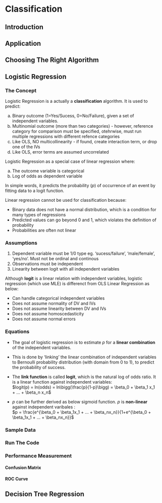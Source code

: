 # Classification

## Introduction

## Application

## Choosing The Right Algorithm

## Logistic Regression

### The Concept

Logistic Regression is a actually a **classification** algorithm. It is used to predict: 

a. Binary outcome (1=Yes/Sucess, 0=No/Failure), given a set of independent variables. 
b. Multinomial outcome (more than two categories) - however, reference category for comparison must be specified, otehrwise, must run multiple regressions with different refence categories  
c. Like OLS, NO multicollinearity - if found, create interaction term, or drop one of the IVs
d. Like OLS, error terms are assumed uncorrelated  

Logistic Regression as a special case of linear regression where:  

a. The outcome variable is categorical   
b. Log of odds as dependent variable  


In simple words, it predicts the probability ($p$) of occurrence of an event by fitting data to a logit function.

Linear regression cannot be used for classification because:  

- Binary data does not have a normal distribution, which is a condition for many types of regressions  
- Predicted values can go beyond 0 and 1, which violates the definition of probability  
- Probabilities are often not linear  


### Assumptions

1. Dependent variable must be 1/0 type eg. 'sucess/failure', 'male/female', 'yes/no'. Must not be ordinal and continous  
2. Observations must be independent  
3. Linearity between logit with all independent variables  


Although **logit**  is a linear relation with independent variables, logistic regression (which use MLE) is differenct from OLS Linear Regression as below:  

- Can handle categorical independent variables  
- Does not assume normality of DV and IVs  
- Does not assume linearity between DV and IVs  
- Does not assume homoscedasticity  
- Does not assume normal errors  



### Equations

- The goal of logistic regression is to estimate $p$ for a **linear combination** of the independent variables.  
- This is done by 'linking' the linear combination of independent variables to Bernoulli probability distribution (with domain from 0 to 1), to predict the probability of success.  

- The **link function** is called **logit**, which is the natural log of odds ratio. It is a linear function against independent variables:  
$logit(p) = ln(odds) = ln\bigg(\frac{p}{1-p}\bigg) = \beta_0 + \beta_1 x_1 + ... + \beta_n x_n$  

- $p$ can be further derived as below sigmoid function. $p$ is **non-linear** against independent varibales :  
$p = \frac{e^{\beta_0 + \beta_1x_1 + ... +  \beta_nx_n}}{1+e^{\beta_0 + \beta_1x_1 + ... +  \beta_nx_n}}$  


### Sample Data

### Run The Code



### Performance Measurement

#### Confusion Matrix


#### ROC Curve


## Decision Tree Regression
